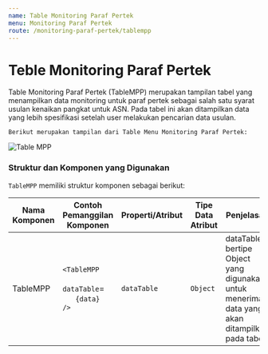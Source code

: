 ```yaml
---
name: Table Monitoring Paraf Pertek
menu: Monitoring Paraf Pertek
route: /monitoring-paraf-pertek/tablempp
---
```


# Teble Monitoring Paraf Pertek

Table Monitoring Paraf Pertek (TableMPP) merupakan tampilan tabel yang menampilkan data monitoring untuk
paraf pertek sebagai salah satu syarat usulan kenaikan pangkat untuk ASN. Pada tabel ini akan ditampilkan
data yang lebih spesifikasi setelah user melakukan pencarian data usulan.


```Berikut merupakan tampilan dari Table Menu Monitoring Paraf Pertek:```

![Table MPP](../../src/img/monitoring-pp/TableMPP.png)



### Struktur dan Komponen yang Digunakan

`TableMPP` memiliki struktur komponen sebagai berikut:

| Nama Komponen | Contoh Pemanggilan <br/> Komponen                                                                                                                                                                                                          | Properti/Atribut   | Tipe Data <br/> Atribut | Penjelasan                                                                                                                              |
| ------------- | ------------------------------------------------------------------------------------------------------------------------------------------------------------------------------------------------------------------------------------------ | ------------------ | ----------------------- | -------------------------------------------------------------------------------------------------------------------------               |
| TableMPP      | `<TableMPP` <br/> &nbsp;&nbsp;&nbsp;&nbsp;&nbsp; `dataTable`= <br/> &nbsp;&nbsp;&nbsp;&nbsp;&nbsp; `{data}` <br/> `/>`                                                                                                                     | `dataTable`        | `Object`                | dataTable bertipe <br/> Object yang digunakan <br/>  untuk menerima <br/> data yang akan <br/> ditampilkan pada tabel                   |


